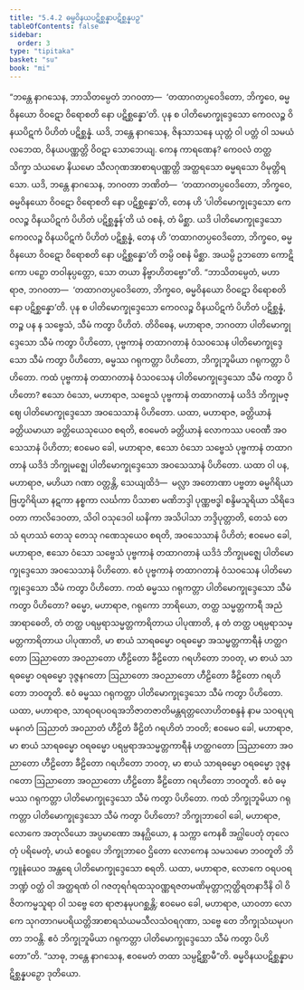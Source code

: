 ```yaml
---
title: "5.4.2 ဓမ္မဝိနယပဋိစ္ဆန္နာပဋိစ္ဆန္နပဉှ"
tableOfContents: false
sidebar:
  order: 3
type: "tipitaka"
basket: "su"
book: "mi"
---
```



<DynamicBreadcrumb />

<Division number="151" book="mi">

<Paragraph number="860" book="mi">
“ဘန္တေ နာဂသေန, ဘာသိတမ္ပေတံ ဘဂဝတာ—  ‘တထာဂတပ္ပဝေဒိတော, ဘိက္ခဝေ, ဓမ္မဝိနယော ဝိဝဋော ဝိရောစတိ နော ပဋိစ္ဆန္နော’တိ. ပုန စ ပါတိမောက္ခုဒ္ဒေသော ကေဝလဉ္စ ဝိနယပိဋကံ ပိဟိတံ ပဋိစ္ဆန္နံ. ယဒိ, ဘန္တေ နာဂသေန, ဇိနသာသနေ ယုတ္တံ ဝါ ပတ္တံ ဝါ သမယံ လဘေထ, ဝိနယပဏ္ဏတ္တိ ဝိဝဋာ သောဘေယျ. ကေန ကာရဏေန? ကေဝလံ တတ္ထ သိက္ခာ သံယမော နိယမော သီလဂုဏအာစာရပဏ္ဏတ္တိ အတ္ထရသော ဓမ္မရသော ဝိမုတ္တိရသော. ယဒိ, ဘန္တေ နာဂသေန, ဘဂဝတာ ဘဏိတံ—  ‘တထာဂတပ္ပဝေဒိတော, ဘိက္ခဝေ, ဓမ္မဝိနယော ဝိဝဋော ဝိရောစတိ နော ပဋိစ္ဆန္နော’တိ, တေန ဟိ ‘ပါတိမောက္ခုဒ္ဒေသော ကေဝလဉ္စ ဝိနယပိဋကံ ပိဟိတံ ပဋိစ္ဆန္နန်’တိ ယံ ဝစနံ, တံ မိစ္ဆာ. ယဒိ ပါတိမောက္ခုဒ္ဒေသော ကေဝလဉ္စ ဝိနယပိဋကံ ပိဟိတံ ပဋိစ္ဆန္နံ, တေန ဟိ ‘တထာဂတပ္ပဝေဒိတော, ဘိက္ခဝေ, ဓမ္မဝိနယော ဝိဝဋော ဝိရောစတိ နော ပဋိစ္ဆန္နော’တိ တမ္ပိ ဝစနံ မိစ္ဆာ. အယမ္ပိ ဥဘတော ကောဋိကော ပဉှော တဝါနုပ္ပတ္တော, သော တယာ နိဗ္ဗာဟိတဗ္ဗော”တိ.
</Paragraph>

<Paragraph number="861" book="mi">
“ဘာသိတမ္ပေတံ, မဟာရာဇ, ဘဂဝတာ—  ‘တထာဂတပ္ပဝေဒိတော, ဘိက္ခဝေ, ဓမ္မဝိနယော ဝိဝဋော ဝိရောစတိ နော ပဋိစ္ဆန္နော’တိ. ပုန စ ပါတိမောက္ခုဒ္ဒေသော ကေဝလဉ္စ ဝိနယပိဋကံ ပိဟိတံ ပဋိစ္ဆန္နံ, တဉ္စ ပန န သဗ္ဗေသံ, သီမံ ကတွာ ပိဟိတံ.
</Paragraph>

<Paragraph number="862" book="mi">
တိဝိဓေန, မဟာရာဇ, ဘဂဝတာ ပါတိမောက္ခုဒ္ဒေသော သီမံ ကတွာ ပိဟိတော, ပုဗ္ဗကာနံ တထာဂတာနံ ဝံသဝသေန ပါတိမောက္ခုဒ္ဒေသော သီမံ ကတွာ ပိဟိတော, ဓမ္မဿ ဂရုကတ္တာ ပိဟိတော, ဘိက္ခုဘူမိယာ ဂရုကတ္တာ ပိဟိတော.
</Paragraph>

<Paragraph number="863" book="mi">
ကထံ ပုဗ္ဗကာနံ တထာဂတာနံ ဝံသဝသေန ပါတိမောက္ခုဒ္ဒေသော သီမံ ကတွာ ပိဟိတော? ဧသော ဝံသော, မဟာရာဇ, သဗ္ဗေသံ ပုဗ္ဗကာနံ တထာဂတာနံ ယဒိဒံ ဘိက္ခုမဇ္ဈေ ပါတိမောက္ခုဒ္ဒေသော အဝသေသာနံ ပိဟိတော. ယထာ, မဟာရာဇ, ခတ္တိယာနံ ခတ္တိယမာယာ ခတ္တိယေသုယေဝ စရတိ, ဧဝမေတံ ခတ္တိယာနံ လောကဿ ပဝေဏီ အဝသေသာနံ ပိဟိတာ; ဧဝမေဝ ခေါ, မဟာရာဇ, ဧသော ဝံသော သဗ္ဗေသံ ပုဗ္ဗကာနံ တထာဂတာနံ ယဒိဒံ ဘိက္ခုမဇ္ဈေ ပါတိမောက္ခုဒ္ဒေသော အဝသေသာနံ ပိဟိတော.
</Paragraph>

<Paragraph number="864" book="mi">
ယထာ ဝါ ပန, မဟာရာဇ, မဟိယာ ဂဏာ ဝတ္တန္တိ, သေယျထိဒံ—  မလ္လာ အတောဏာ ပဗ္ဗတာ ဓမ္မဂိရိယာ ဗြဟ္မဂိရိယာ နဋကာ နစ္စကာ လင်္ဃကာ ပိသာစာ မဏိဘဒ္ဒါ ပုဏ္ဏဗဒ္ဓါ စန္ဒိမသူရိယာ သိရိဒေဝတာ ကာလိဒေဝတာ, သိဝါ ဝသုဒေဝါ ဃနိကာ အသိပါသာ ဘဒ္ဒိပုတ္တာတိ, တေသံ တေသံ ရဟဿံ တေသု တေသု ဂဏေသုယေဝ စရတိ, အဝသေသာနံ ပိဟိတံ; ဧဝမေဝ ခေါ, မဟာရာဇ, ဧသော ဝံသော သဗ္ဗေသံ ပုဗ္ဗကာနံ တထာဂတာနံ ယဒိဒံ ဘိက္ခုမဇ္ဈေ ပါတိမောက္ခုဒ္ဒေသော အဝသေသာနံ ပိဟိတော. ဧဝံ ပုဗ္ဗကာနံ တထာဂတာနံ ဝံသဝသေန ပါတိမောက္ခုဒ္ဒေသော သီမံ ကတွာ ပိဟိတော.
</Paragraph>

<Paragraph number="865" book="mi">
ကထံ ဓမ္မဿ ဂရုကတ္တာ ပါတိမောက္ခုဒ္ဒေသော သီမံ ကတွာ ပိဟိတော? ဓမ္မော, မဟာရာဇ, ဂရုကော ဘာရိယော, တတ္ထ သမ္မတ္တကာရီ အညံ အာရာဓေတိ, တံ တတ္ထ ပရမ္ပရာသမ္မတ္တကာရိတာယ ပါပုဏာတိ, န တံ တတ္ထ ပရမ္ပရာသမ္မတ္တကာရိတာယ ပါပုဏာတိ, မာ စာယံ သာရဓမ္မော ဝရဓမ္မော အသမ္မတ္တကာရီနံ ဟတ္ထဂတော ဩညာတော အဝညာတော ဟီဠိတော ခီဠိတော ဂရဟိတော ဘဝတု, မာ စာယံ သာရဓမ္မော ဝရဓမ္မော ဒုဇ္ဇနဂတော ဩညာတော အဝညာတော ဟီဠိတော ခီဠိတော ဂရဟိတော ဘဝတူတိ. ဧဝံ ဓမ္မဿ ဂရုကတ္တာ ပါတိမောက္ခုဒ္ဒေသော သီမံ ကတွာ ပိဟိတော.
</Paragraph>

<Paragraph number="866" book="mi">
ယထာ, မဟာရာဇ, သာရဝရပဝရအဘိဇာတဇာတိမန္တရတ္တလောဟိတစန္ဒနံ နာမ သဝရပုရမနုဂတံ ဩညာတံ အဝညာတံ ဟီဠိတံ ခီဠိတံ ဂရဟိတံ ဘဝတိ; ဧဝမေဝ ခေါ, မဟာရာဇ, မာ စာယံ သာရဓမ္မော ဝရဓမ္မော ပရမ္ပရာအသမ္မတ္တကာရီနံ ဟတ္ထဂတော ဩညာတော အဝညာတော ဟီဠိတော ခီဠိတော ဂရဟိတော ဘဝတု, မာ စာယံ သာရဓမ္မော ဝရဓမ္မော ဒုဇ္ဇနဂတော ဩညာတော အဝညာတော ဟီဠိတော ခီဠိတော ဂရဟိတော ဘဝတူတိ. ဧဝံ ဓမ္မဿ ဂရုကတ္တာ ပါတိမောက္ခုဒ္ဒေသော သီမံ ကတွာ ပိဟိတော.
</Paragraph>

<Paragraph number="867" book="mi">
ကထံ ဘိက္ခုဘူမိယာ ဂရုကတ္တာ ပါတိမောက္ခုဒ္ဒေသော သီမံ ကတွာ ပိဟိတော? ဘိက္ခုဘာဝေါ ခေါ, မဟာရာဇ, လောကေ အတုလိယော အပ္ပမာဏော အနဂ္ဃိယော, န သက္ကာ ကေနစိ အဂ္ဃါပေတုံ တုလေတုံ ပရိမေတုံ, မာယံ ဧဝရူပေ ဘိက္ခုဘာဝေ ဌိတော လောကေန သမသမော ဘဝတူတိ ဘိက္ခူနံယေဝ အန္တရေ ပါတိမောက္ခုဒ္ဒေသော စရတိ. ယထာ, မဟာရာဇ, လောကေ ဝရပဝရဘဏ္ဍံ ဝတ္ထံ ဝါ အတ္ထရဏံ ဝါ ဂဇတုရင်္ဂရထသုဝဏ္ဏရဇတမဏိမုတ္တာဣတ္ထိရတနာဒီနိ ဝါ ဝိဇိတကမ္မသူရာ ဝါ သဗ္ဗေ တေ ရာဇာနမုပဂစ္ဆန္တိ; ဧဝမေဝ ခေါ, မဟာရာဇ, ယာဝတာ လောကေ သုဂတာဂမပရိယတ္တိအာစာရသံယမသီလသံဝရဂုဏာ, သဗ္ဗေ တေ ဘိက္ခုသံဃမုပဂတာ ဘဝန္တိ. ဧဝံ ဘိက္ခုဘူမိယာ ဂရုကတ္တာ ပါတိမောက္ခုဒ္ဒေသော သီမံ ကတွာ ပိဟိတော”တိ. “သာဓု, ဘန္တေ နာဂသေန, ဧဝမေတံ တထာ သမ္ပဋိစ္ဆာမီ”တိ.

</Paragraph>
</Division>

<Paragraph number="868" type="center" book="mi">
ဓမ္မဝိနယပဋိစ္ဆန္နာပဋိစ္ဆန္နပဉှော ဒုတိယော.
</Paragraph>